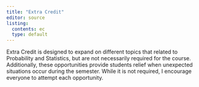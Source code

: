 ```yaml
---
title: "Extra Credit"
editor: source
listing:
  contents: ec
  type: default
---
```


Extra Credit is designed to expand on different topics that related to Probability and Statistics, but are not necessarily required for the course. Additionally, these opportunities provide students relief when unexpected situations occur during the semester. While it is not required, I encourage everyone to attempt each opportunity.

